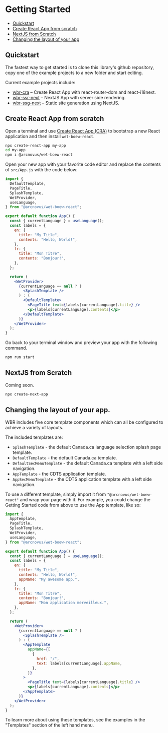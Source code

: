 
<Meta title="Instructions/Getting Started" />

# Getting Started

- [Quickstart](#quickstart)
- [Create React App from scratch](#create-react-app-from-scratch)
- [NextJS from Scratch](#nextjs-from-scratch)
- [Changing the layout of your app](#changing-the-layout-of-your-app)

## Quickstart

The fastest way to get started is to clone this library's github repository,
copy one of the example projects to a new folder and start editing.

Current example projects include:

- [wbr-cra]() – Create React App with react-router-dom and react-i18next.
- [wbr-ssr-next]() – NextJS App with server side rendering.
- [wbr-ssg-next]() – Static site generation using NextJS.

## Create React App from scratch

Open a terminal and use [Create React App (CRA)](https://create-react-app.dev/) to bootstrap a new React
application and then install `wet-boew-react`.

```bash
npx create-react-app my-app
cd my-app
npm i @arcnovus/wet-boew-react
```

Open your new app with your favorite code editor and replace the contents of
`src/App.js` with the code below:

```jsx
import {
  DefaultTemplate,
  PageTitle,
  SplashTemplate,
  WetProvider,
  useLanguage,
} from "@arcnovus/wet-boew-react";

export default function App() {
  const { currentLanguage } = useLanguage();
  const labels = {
    en: {
      title: "My Title",
      contents: "Hello, World!",
    },
    fr: {
      title: "Mon Titre",
      contents: "Bonjour!",
    },
  };

  return (
    <WetProvider>
      {currentLanguage == null ? (
        <SplashTemplate />
      ) : (
        <DefaultTemplate>
          <PageTitle text={labels[currentLanguage].title} />
          <p>{labels[currentLanguage].contents}</p>
        </DefaultTemplate>
      )}
    </WetProvider>
  );
}
```

Go back to your terminal window and preview your app with the following command.

```bash
npm run start
```

## NextJS from Scratch

Coming soon.

```bash
npx create-next-app
```

## Changing the layout of your app.

WBR includes five core template components which can all be
configured to achieve a variety of layouts.

The included templates are:

- `SplashTemplate` - the default Canada.ca language selection splash page template.
- `DefaultTemplate` - the default Canada.ca template.
- `DefaultSecMenuTemplate` - the default Canada.ca template with a left side navigation.
- `AppTemplate` - the CDTS application template.
- `AppSecMenuTemplate` - the CDTS application template with a left side navigation.

To use a different template, simply import it from `"@arcnovus/wet-boew-react"`
and wrap your page with it. For example, you could change the Getting Started
code from above to use the App template, like so:

```jsx
import {
  AppTemplate,
  PageTitle,
  SplashTemplate,
  WetProvider,
  useLanguage,
} from "@arcnovus/wet-boew-react";

export default function App() {
  const { currentLanguage } = useLanguage();
  const labels = {
    en: {
      title: "My Title",
      contents: "Hello, World!",
      appName: "My awesome app.",
    },
    fr: {
      title: "Mon Titre",
      contents: "Bonjour!",
      appName: "Mon application merveilleux.",
    },
  };

  return (
    <WetProvider>
      {currentLanguage == null ? (
        <SplashTemplate />
      ) : (
        <AppTemplate
          appName={[
            {
              href: "/",
              text: labels[currentLanguage].appName,
            },
          ]}
        >
          <PageTitle text={labels[currentLanguage].title} />
          <p>{labels[currentLanguage].contents}</p>
        </AppTemplate>
      )}
    </WetProvider>
  );
}
```

To learn more about using these templates, see the examples in the "Templates"
section of the left hand menu.
